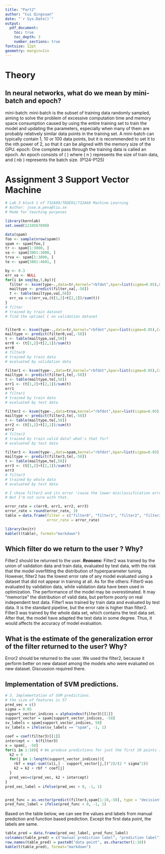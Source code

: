 ```yaml
---
title: "Part2"
author: "Cui Qingxuan"
date: "`r Sys.Date()`"
output:
  pdf_document:
    toc: true
    toc_depth: 3
    number_sections: true
fontsize: 12pt
geometry: margin=1in
---
```


# Theory
## In neural networks, what do we mean by mini-batch and epoch?
mini-batch:
mini-batch is the subset of training data randomly sampled, aiming to 
solve the problem of excessive computation time and memory space consumption 
caused by using the entire training set to train the model and updating the 
parameters, especially when many of them are probably relatively similar data 
points in the training set. A mini-batch can typically contain 1, 10 or 100 data
points, but it is recommended to set it to the nth power of 2, so that it can 
be aligned with the memory size of the GPU.
epoch:
One complete pass through the training data is called an epoch. An epoch consists 
of \( \frac{n}{nb} \) where \( n \) represents the size of train data, and \( nb \) 
represents the batch size.
(P124-P125)


# Assignment 3 Support Vector Machine
```r
# Lab 3 block 1 of 732A99/TDDE01/732A68 Machine Learning
# Author: jose.m.pena@liu.se
# Made for teaching purposes

library(kernlab)
set.seed(1234567890)

data(spam)
foo <- sample(nrow(spam))
spam <- spam[foo,]
tr <- spam[1:3000, ]
va <- spam[3001:3800, ]
trva <- spam[1:3800, ]
te <- spam[3801:4601, ] 

by <- 0.3
err_va <- NULL
for(i in seq(by,5,by)){
  filter <- ksvm(type~.,data=tr,kernel="rbfdot",kpar=list(sigma=0.05),C=i,scaled=FALSE)
  mailtype <- predict(filter,va[,-58])
  t <- table(mailtype,va[,58])
  err_va <-c(err_va,(t[1,2]+t[2,1])/sum(t))
}
# filter
# trained by train dataset
# find the optimal C on validation dataset


filter0 <- ksvm(type~.,data=tr,kernel="rbfdot",kpar=list(sigma=0.05),C=which.min(err_va)*by,scaled=FALSE)
mailtype <- predict(filter0,va[,-58])
t <- table(mailtype,va[,58])
err0 <- (t[1,2]+t[2,1])/sum(t)
err0
# filter0
# trained by train data
# evaluated by validation data

filter1 <- ksvm(type~.,data=tr,kernel="rbfdot",kpar=list(sigma=0.05),C=which.min(err_va)*by,scaled=FALSE)
mailtype <- predict(filter1,te[,-58])
t <- table(mailtype,te[,58])
err1 <- (t[1,2]+t[2,1])/sum(t)
err1
# filter1
# trained by train data
# evaluated by test data

filter2 <- ksvm(type~.,data=trva,kernel="rbfdot",kpar=list(sigma=0.05),C=which.min(err_va)*by,scaled=FALSE)
mailtype <- predict(filter2,te[,-58])
t <- table(mailtype,te[,58])
err2 <- (t[1,2]+t[2,1])/sum(t)
err2
# filter2
# trained by train valid data? what's that for?
# evaluated by test data

filter3 <- ksvm(type~.,data=spam,kernel="rbfdot",kpar=list(sigma=0.05),C=which.min(err_va)*by,scaled=FALSE)
mailtype <- predict(filter3,te[,-58])
t <- table(mailtype,te[,58])
err3 <- (t[1,2]+t[2,1])/sum(t)
err3
# filter3
# trained by whole data
# evaluated by test data

# I chose filter2 and its error 'cause the lower misclassification error in test data.
# But I'm not sure with that.
```

```r
error_rate = c(err0, err1, err2, err3)
error_rate = round(error_rate, 3)
table = data.frame(filter = c("filter0", "filter1", "filter2", "filter3"),
                   error_rate = error_rate)

library(knitr)
kable(t(table), format="markdown")
```

## Which filter do we return to the user ? Why?
Filter2 should be returned to the user. 
***Reasons:***
Filter2 was trained by the union of validation data and train data, evaluated by test data, with the risk that the model overfitting the distribution of hyperparameter tuning. However, filter2 has the lowest error rate of any model evaluated using a dataset that did not appear in training at all.
As for the others: 
Filter0 was evaluated by validation data, while validation data
have been used in optimization. The performance of the model may be overestimated. It may “memorize” the distribution of valid data, but perform poorly on real independent test data.
Filter1 was trained by train data and evaluated by test data. It is the standard pipeline, but the error rate is higher than filter2.
Filter3 was trained by the whole data set, which contains the test data set. After that, 
the model have adapted the test data in some degree. Thus, it would affects the accuracy of model evaluation.

## What is the estimate of the generalization error of the filter returned to the user? Why?
Error2 should be returned to the user.
We used the filter2, because it perform better on new dataset among the models who were evaluated on new dataset.
Discussion required there.

## Implementation of SVM predictions.

```r
# 3. Implementation of SVM predictions.
# the size of features is 57
pred_vec = c()
sigma = 0.05
support_vector_indices = alphaindex(filter3)[[1]]
support_vector = spam[support_vector_indices, -58]
sv_labels = spam[support_vector_indices, 58]
sv_labels = ifelse(sv_labels == "spam", -1, 1)

coef = coef(filter3)[[1]]
intercept = - b(filter3)
x = spam[, -58]
for(i in 1:10){ # We produce predictions for just the first 10 points in the dataset.
  k2 = 0
  for(j in 1:length(support_vector_indices)){
    rbf = exp(-sum((x[i,] - support_vector[j,])^2)/(2 * sigma^2))
    k2 = k2 + rbf * coef[j]
  }
  pred_vec=c(pred_vec, k2 + intercept)
}
pred_vec_label = ifelse(pred_vec < 0, -1, 1)


pred_func = as.vector(predict(filter3,spam[1:10,-58], type = "decision"))
pred_func_label = ifelse(pred_func < 0, -1, 1)
```

Based on the table below, we can see the values and labels from manual prediction and function based prediction. Except the first data point, the labels are same.

```r
table_pred = data.frame(pred_vec_label, pred_func_label)
colnames(table_pred) = c("manual prediction label", "prediction label")
row.names(table_pred) = paste0("data point", as.character(1:10))
kable(t(table_pred), format="markdown")

```


